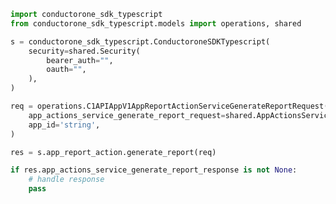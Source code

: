 ```python GenerateReport.py
import conductorone_sdk_typescript
from conductorone_sdk_typescript.models import operations, shared

s = conductorone_sdk_typescript.ConductoroneSDKTypescript(
    security=shared.Security(
        bearer_auth="",
        oauth="",
    ),
)

req = operations.C1APIAppV1AppReportActionServiceGenerateReportRequest(
    app_actions_service_generate_report_request=shared.AppActionsServiceGenerateReportRequest(),
    app_id='string',
)

res = s.app_report_action.generate_report(req)

if res.app_actions_service_generate_report_response is not None:
    # handle response
    pass
```
